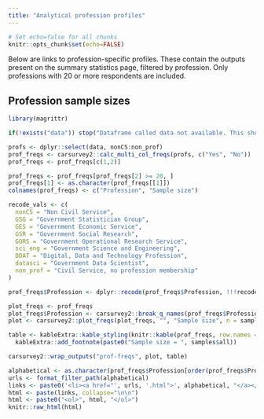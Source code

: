 ---
title: "Analytical profession profiles"
---

```{r global-options, include=FALSE}
# Set echo=false for all chunks
knitr::opts_chunk$set(echo=FALSE)
```

Below are links to profession-specific profiles. These contain the outputs present on the summary statistics page, filtered by profession. Only professions with 20 or more respondents are included.

## Profession sample sizes

``` {r}

library(magrittr)

if(!exists("data")) stop("Dataframe called data not available. This should be in the function enviroment of render_main_site. Check that this is available in this enviroment.")

profs <- dplyr::select(data, nonCS:non_prof)
prof_freqs <- carsurvey2::calc_multi_col_freqs(profs, c("Yes", "No"))
prof_freqs <- prof_freqs[c(1,2)]

prof_freqs <- prof_freqs[prof_freqs[2] >= 20, ]
prof_freqs[1] <- as.character(prof_freqs[[1]])
colnames(prof_freqs) <- c("Profession", "Sample size")

recode_vals <- c(
  nonCS = "Non Civil Service",
  GSG = "Government Statistician Group",
  GES = "Government Economic Service",
  GSR = "Government Social Research",
  GORS = "Government Operational Research Service",
  sci_eng = "Government Science and Engineering",
  DDAT = "Digital, Data and Technology Profession",
  datasci = "Government Data Scientist",
  non_prof = "Civil Service, no profession membership"
)

prof_freqs$Profession <- dplyr::recode(prof_freqs$Profession, !!!recode_vals)

```

``` {r}

plot_freqs <- prof_freqs
plot_freqs$Profession <- carsurvey2::break_q_names(prof_freqs$Profession)
plot <- carsurvey2::plot_freqs(plot_freqs, "", "Sample size", n = samples$all, orientation = "h", width = 700, height = 700)

table <- kableExtra::kable_styling(knitr::kable(prof_freqs, row.names = FALSE)) %>% 
  kableExtra::add_footnote(paste0("Sample size = ", samples$all))

carsurvey2::wrap_outputs("prof-freqs", plot, table)

```

``` {r}

alphabetical <- as.character(prof_freqs$Profession[order(prof_freqs$Profession)])
urls <- format_filter_path(alphabetical)
links <- paste0('<li><a href="', urls, '.html">', alphabetical, "</a></li>")
html <- paste(links, collapse="\n\n")
html <- paste0("<ol>", html, "</ol>")
knitr::raw_html(html)

```

